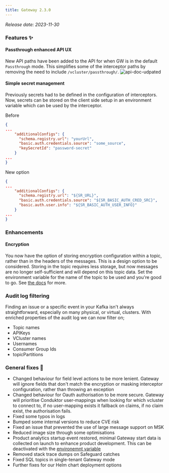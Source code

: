 ```yaml
---
title: Gateway 2.3.0
---
```


*Release date: 2023-11-30*

### Features ✨

#### Passthrough enhanced API UX

New API paths have been added to the API for when GW is in the default `Passthrough` mode. This simplifies some of the interceptor paths by removing the need to include `/vcluster/passthrough/`. ![api-doc-udpated](/images/changelog/gateway/v2.3.0/api-doc-online.png)

#### Simple secret management

Previously secrets had to be defined in the configuration of interceptors. Now, secrets can be stored on the client side setup in an environment variable which can be used by the interceptor.

Before

```json
{
...
    "additionalConfigs": {
      "schema.registry.url": "yourUrl",
      "basic.auth.credentials.source": "some_source",
      "keySecretId": "password-secret"
    }
...
}
```

New option

```json
{
...
    "additionalConfigs": {
      "schema.registry.url": "${SR_URL}",
      "basic.auth.credentials.source": "${SR_BASIC_AUTH_CRED_SRC}",
      "basic.auth.user.info": "${SR_BASIC_AUTH_USER_INFO}"
    }
...
}
```


### Enhancements

#### Encryption

You now have the option of storing encryption configuration within a topic, rather than in the headers of the messages. This is a design option to be considered. Storing in the topic requires less storage, but now messages are no longer self-sufficient and will depend on this topic data. Set the environment variable for the name of the topic to be used and you're good to go. See [the docs](https://docs.conduktor.io/gateway/configuration/env-variables/#topics-names) for more.

### Audit log filtering

Finding an issue or a specific event in your Kafka isn't always straightforward, especially on many physical, or virtual, clusters. With enriched properties of the audit log we can now filter on;

- Topic names
- APIKeys
- VCluster names
- Usernames
- Consumer Group Ids
- topicPartitions

### General fixes 🔨

- Changed behaviour for field level actions to be more lenient. Gateway will ignore fields that don't match the encryption or masking interceptor configuration, rather than throwing an exception
- Changed behaviour for Oauth authorisation to be more secure. Gateway will prioritise Conduktor user-mappings when looking for which vcluster to connect to, if no user-mapping exists it fallback on claims, if no claim exist, the authorisation fails.
- Fixed some typos in logs
- Bumped some internal versions to reduce CVE risk
- Fixed an issue that prevented the use of large message support on MSK
- Reduced image size through some optimisations
- Product analytics startup event restored, minimal Gateway start data is collected on launch to enhance product development. This can be deactivated with the [environemnt variable](https://docs.conduktor.io/gateway/configuration/env-variables/#product-analytics)
- Removed stack trace dumps on Safeguard catches
- Fixed SQL topics in single-tenant Gateway mode
- Further fixes for our Helm chart deployment options
